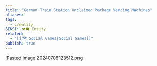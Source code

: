 ```yaml
---
title: "German Train Station Unclaimed Package Vending Machines"
aliases: 
tags:
  - c/entity
SEKSI: 👁️‍🗨️ Entity
related:
  - "[[🗺️ Social Games|Social Games]]"
publish: true
---
```




!<Link href="/c/pasted-image-20240706123512png" className="text-[var(--color-primary)] hover:underline hover:text-[var(--color-secondary)] transition-colors font-medium">Pasted image 20240706123512.png</Link>
